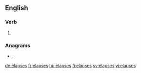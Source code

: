 ==English==

===Verb===
{{head|en|verb form}}

# {{en-third-person singular of|elapse}}

===Anagrams===
* {{l|en|pealess}}, {{l|en|pleases}}

[[de:elapses]]
[[fr:elapses]]
[[hu:elapses]]
[[fi:elapses]]
[[sv:elapses]]
[[vi:elapses]]